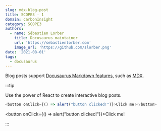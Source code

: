```yaml
---
slug: mdx-blog-post
title: SCOPE3 - 1
domain: carbonInsight
category: SCOPE3
authors:
  - name: Sébastien Lorber
    title: Docusaurus maintainer
    url: 'https://sebastienlorber.com'
    image_url: 'https://github.com/slorber.png'
date: '2021-08-01'
tags:
  - docusaurus
---
```


Blog posts support [Docusaurus Markdown features](https://docusaurus.io/docs/markdown-features), such as [MDX](https://mdxjs.com/).

\:::tip

Use the power of React to create interactive blog posts.

```js
<button onClick={() => alert("button clicked!")}>Click me!</button>
```

<button onClick={() => alert("button clicked!")}>Click me!</button>

\:::
